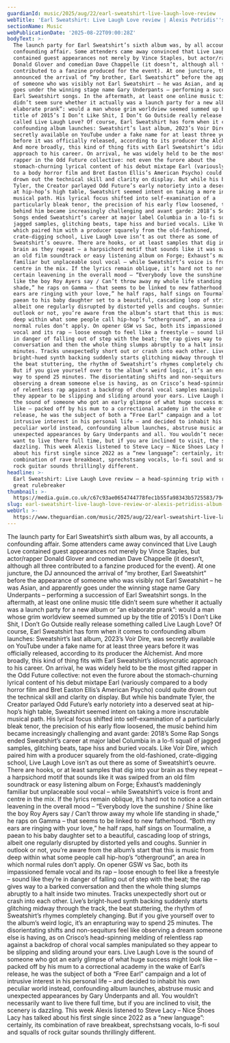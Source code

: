 ```yaml
---
guardianId: music/2025/aug/22/earl-sweatshirt-live-laugh-love-review
webTitle: 'Earl Sweatshirt: Live Laugh Love review | Alexis Petridis''s album of the week'
sectionName: Music
webPublicationDate: '2025-08-22T09:00:28Z'
bodyText: >-
  The launch party for Earl Sweatshirt’s sixth album was, by all accounts, a
  confounding affair. Some attenders came away convinced that Live Laugh Love
  contained guest appearances not merely by Vince Staples, but actor/rapper
  Donald Glover and comedian Dave Chappelle (it doesn’t, although all three
  contributed to a fanzine produced for the event). At one juncture, the DJ
  announced the arrival of “my brother, Earl Sweatshirt” before the appearance
  of someone who was visibly not Earl Sweatshirt – he was Asian, and apparently
  goes under the winning stage name Gary Underpants – performing a succession of
  Earl Sweatshirt songs. In the aftermath, at least one online music title
  didn’t seem sure whether it actually was a launch party for a new album or “an
  elaborate prank”: would a man whose grim worldview seemed summed up by the
  title of 2015’s I Don’t Like Shit, I Don’t Go Outside really release something
  called Live Laugh Love? Of course, Earl Sweatshirt has form when it comes to
  confounding album launches: Sweatshirt’s last album, 2023’s Voir Dire, was
  secretly available on YouTube under a fake name for at least three years
  before it was officially released, according to its producer the Alchemist.
  And more broadly, this kind of thing fits with Earl Sweatshirt’s idiosyncratic
  approach to his career. On arrival, he was widely held to be the most gifted
  rapper in the Odd Future collective: not even the furore about the
  stomach-churning lyrical content of his debut mixtape Earl (variously compared
  to a body horror film and Bret Easton Ellis’s American Psycho) could quite
  drown out the technical skill and clarity on display. But while his bandmate
  Tyler, the Creator parlayed Odd Future’s early notoriety into a deserved seat
  at hip-hop’s high table, Sweatshirt seemed intent on taking a more inscrutable
  musical path. His lyrical focus shifted into self-examination of a
  particularly bleak tenor, the precision of his early flow loosened, the music
  behind him became increasingly challenging and avant garde: 2018’s Some Rap
  Songs ended Sweatshirt’s career at major label Columbia in a lo-fi squall of
  jagged samples, glitching beats, tape hiss and buried vocals. Like Voir Dire,
  which paired him with a producer squarely from the old-fashioned,
  crate-digging school, Live Laugh Love isn’t as out there as some of
  Sweatshirt’s oeuvre. There are hooks, or at least samples that dig into your
  brain as they repeat – a harpsichord motif that sounds like it was swiped from
  an old film soundtrack or easy listening album on Forge; Exhaust’s maddeningly
  familiar but unplaceable soul vocal – while Sweatshirt’s voice is front and
  centre in the mix. If the lyrics remain oblique, it’s hard not to notice a
  certain leavening in the overall mood – “Everybody love the sunshine / Shine
  like the boy Roy Ayers say / Can’t throw away my whole life standing in
  shade,” he raps on Gamma – that seems to be linked to new fatherhood. “Both my
  ears are ringing with your love,” he half raps, half sings on Tourmaline, a
  paean to his baby daughter set to a beautiful, cascading loop of strings,
  albeit one regularly disrupted by distorted yells and coughs. Sunnier in
  outlook or not, you’re aware from the album’s start that this is music from
  deep within what some people call hip-hop’s “otherground”, an area in which
  normal rules don’t apply. On opener GSW vs Sac, both its impassioned female
  vocal and its rap – loose enough to feel like a freestyle – sound like they’re
  in danger of falling out of step with the beat; the rap gives way to a barked
  conversation and then the whole thing slumps abruptly to a halt inside two
  minutes. Tracks unexpectedly short out or crash into each other. Live’s
  bright-hued synth backing suddenly starts glitching midway through the track,
  the beat stuttering, the rhythm of Sweatshirt’s rhymes completely changing.
  But if you give yourself over to the album’s weird logic, it’s an enrapturing
  way to spend 25 minutes. The disorientating shifts and non-sequiturs feel like
  observing a dream someone else is having, as on Crisco’s head-spinning melding
  of relentless rap against a backdrop of choral vocal samples manipulated so
  they appear to be slipping and sliding around your ears. Live Laugh Love is
  the sound of someone who got an early glimpse of what huge success might look
  like – packed off by his mum to a correctional academy in the wake of Earl’s
  release, he was the subject of both a “Free Earl” campaign and a lot of
  intrusive interest in his personal life – and decided to inhabit his own
  peculiar world instead, confounding album launches, abstruse music and
  unexpected appearances by Gary Underpants and all. You wouldn’t necessarily
  want to live there full time, but if you are inclined to visit, the scenery is
  dazzling. This week Alexis listened to Steve Lacy – Nice Shoes Lacy has talked
  about his first single since 2022 as a “new language”: certainly, its
  combination of rave breakbeat, sprechstsang vocals, lo-fi soul and squalls of
  rock guitar sounds thrillingly different.
headline: >-
  Earl Sweatshirt: Live Laugh Love review – a head-spinning trip with rap’s
  great rulebreaker
thumbnail: >-
  https://media.guim.co.uk/c67c93ae0654744778fec1b55fa98343b5725583/794_1299_1479_1183/500.jpg
slug: earl-sweatshirt-live-laugh-love-review-or-alexis-petridiss-album-of-the-week
webUrl: >-
  https://www.theguardian.com/music/2025/aug/22/earl-sweatshirt-live-laugh-love-review
---
```

The launch party for Earl Sweatshirt’s sixth album was, by all accounts, a confounding affair. Some attenders came away convinced that Live Laugh Love contained guest appearances not merely by Vince Staples, but actor/rapper Donald Glover and comedian Dave Chappelle (it doesn’t, although all three contributed to a fanzine produced for the event). At one juncture, the DJ announced the arrival of “my brother, Earl Sweatshirt” before the appearance of someone who was visibly not Earl Sweatshirt – he was Asian, and apparently goes under the winning stage name Gary Underpants – performing a succession of Earl Sweatshirt songs. In the aftermath, at least one online music title didn’t seem sure whether it actually was a launch party for a new album or “an elaborate prank”: would a man whose grim worldview seemed summed up by the title of 2015’s I Don’t Like Shit, I Don’t Go Outside really release something called Live Laugh Love? Of course, Earl Sweatshirt has form when it comes to confounding album launches: Sweatshirt’s last album, 2023’s Voir Dire, was secretly available on YouTube under a fake name for at least three years before it was officially released, according to its producer the Alchemist. And more broadly, this kind of thing fits with Earl Sweatshirt’s idiosyncratic approach to his career. On arrival, he was widely held to be the most gifted rapper in the Odd Future collective: not even the furore about the stomach-churning lyrical content of his debut mixtape Earl (variously compared to a body horror film and Bret Easton Ellis’s American Psycho) could quite drown out the technical skill and clarity on display. But while his bandmate Tyler, the Creator parlayed Odd Future’s early notoriety into a deserved seat at hip-hop’s high table, Sweatshirt seemed intent on taking a more inscrutable musical path. His lyrical focus shifted into self-examination of a particularly bleak tenor, the precision of his early flow loosened, the music behind him became increasingly challenging and avant garde: 2018’s Some Rap Songs ended Sweatshirt’s career at major label Columbia in a lo-fi squall of jagged samples, glitching beats, tape hiss and buried vocals. Like Voir Dire, which paired him with a producer squarely from the old-fashioned, crate-digging school, Live Laugh Love isn’t as out there as some of Sweatshirt’s oeuvre. There are hooks, or at least samples that dig into your brain as they repeat – a harpsichord motif that sounds like it was swiped from an old film soundtrack or easy listening album on Forge; Exhaust’s maddeningly familiar but unplaceable soul vocal – while Sweatshirt’s voice is front and centre in the mix. If the lyrics remain oblique, it’s hard not to notice a certain leavening in the overall mood – “Everybody love the sunshine / Shine like the boy Roy Ayers say / Can’t throw away my whole life standing in shade,” he raps on Gamma – that seems to be linked to new fatherhood. “Both my ears are ringing with your love,” he half raps, half sings on Tourmaline, a paean to his baby daughter set to a beautiful, cascading loop of strings, albeit one regularly disrupted by distorted yells and coughs. Sunnier in outlook or not, you’re aware from the album’s start that this is music from deep within what some people call hip-hop’s “otherground”, an area in which normal rules don’t apply. On opener GSW vs Sac, both its impassioned female vocal and its rap – loose enough to feel like a freestyle – sound like they’re in danger of falling out of step with the beat; the rap gives way to a barked conversation and then the whole thing slumps abruptly to a halt inside two minutes. Tracks unexpectedly short out or crash into each other. Live’s bright-hued synth backing suddenly starts glitching midway through the track, the beat stuttering, the rhythm of Sweatshirt’s rhymes completely changing. But if you give yourself over to the album’s weird logic, it’s an enrapturing way to spend 25 minutes. The disorientating shifts and non-sequiturs feel like observing a dream someone else is having, as on Crisco’s head-spinning melding of relentless rap against a backdrop of choral vocal samples manipulated so they appear to be slipping and sliding around your ears. Live Laugh Love is the sound of someone who got an early glimpse of what huge success might look like – packed off by his mum to a correctional academy in the wake of Earl’s release, he was the subject of both a “Free Earl” campaign and a lot of intrusive interest in his personal life – and decided to inhabit his own peculiar world instead, confounding album launches, abstruse music and unexpected appearances by Gary Underpants and all. You wouldn’t necessarily want to live there full time, but if you are inclined to visit, the scenery is dazzling. This week Alexis listened to Steve Lacy – Nice Shoes Lacy has talked about his first single since 2022 as a “new language”: certainly, its combination of rave breakbeat, sprechstsang vocals, lo-fi soul and squalls of rock guitar sounds thrillingly different.
